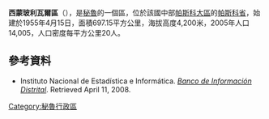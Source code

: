 '''西蒙玻利瓦爾區'''（{{lang-es|Distrito de Simón Bolívar}}），是[[秘魯|秘魯]]的一個區，位於該國中部[[帕斯科大區|帕斯科大區]]的[[帕斯科省|帕斯科省]]，始建於1955年4月15日，面積697.15平方公里，海拔高度4,200米，2005年人口14,005，人口密度每平方公里20人。

==參考資料==
*{{es icon}} Instituto Nacional de Estadística e Informática. ''[https://web.archive.org/web/20080423164200/http://desa.inei.gob.pe/mapas/bid/ Banco de Información Distrital]''. Retrieved April 11, 2008.

{{Peru-geo-stub}}
[[Category:秘魯行政區|Category:秘魯行政區]]